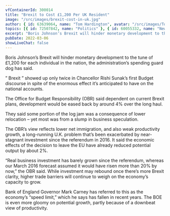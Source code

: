 ```yaml
---
vfContainerId: 300014
title: "Brexit to Cost £1,200 Per UK Resident"
image: "/src/images/brexit-cost-in-uk.jpg"
author: { id: 63639064, name: "Tom Hardington", avatar: "/src/images/TomHardington.jpg" }
topics: [{ id: 72507842, name: "Politics" }, { id: 60055332, name: "News" }]
excerpt: "Boris Johnson’s Brexit will hinder monetary development to the tune of £1,200 for each individual in the nation, the administration’s spending guard dog has said."
pubDate: 2022-03-06
showLiveChat: false
---
```



Boris Johnson’s Brexit will hinder monetary development to the tune of £1,200 for each individual in the nation, the administration’s spending guard dog has said.

” Brexit ” showed up only twice in Chancellor Rishi Sunak’s first Budget discourse in spite of the enormous effect it’s anticipated to have on the national accounts.

The Office for Budget Responsibility (OBR) said dependent on current Brexit plans, development would be eased back by around 4% over the long haul.

<div class="viafoura">
  <vf-conversation-starter target="vf-conversations-container"></vf-conversation-starter>
</div>

They said some portion of the log jam was a consequence of lower relocation – yet most was from a slump in business speculation.

The OBR’s view reflects lower net immigration, and also weak productivity growth, a long-running U.K. problem that’s been exacerbated by near-stagnant investment since the referendum in 2016. It said the economic effects of the decision to leave the EU have already reduced potential output by about 2%.

<div class="viafoura">
  <vf-content-recirculation
    title="Trending Conversations"
    limit="5"
    days-published="1"
    trend-window="1"
    sort="comments"
  ></vf-content-recirculation>
</div>

“Real business investment has barely grown since the referendum, whereas our March 2016 forecast assumed it would have risen more than 20% by now,” the OBR said. While investment may rebound once there’s more Brexit clarity, higher trade barriers will continue to weigh on the economy’s capacity to grow.

Bank of England Governor Mark Carney has referred to this as the economy’s “speed limit,” which he says has fallen in recent years. The BOE is even more gloomy on potential growth, partly because of a downbeat view of productivity.

<VfTopics author={frontmatter.author} topics={frontmatter.topics} />

<div class="viafoura" id="vf-conversations-container" style="min-height: 800px">
  <vf-conversations></vf-conversations>
</div>
